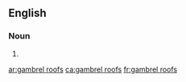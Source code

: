 ==English==

===Noun===
{{head|en|noun plural form}}

# {{plural of|gambrel roof|lang=en}}

[[ar:gambrel roofs]]
[[ca:gambrel roofs]]
[[fr:gambrel roofs]]